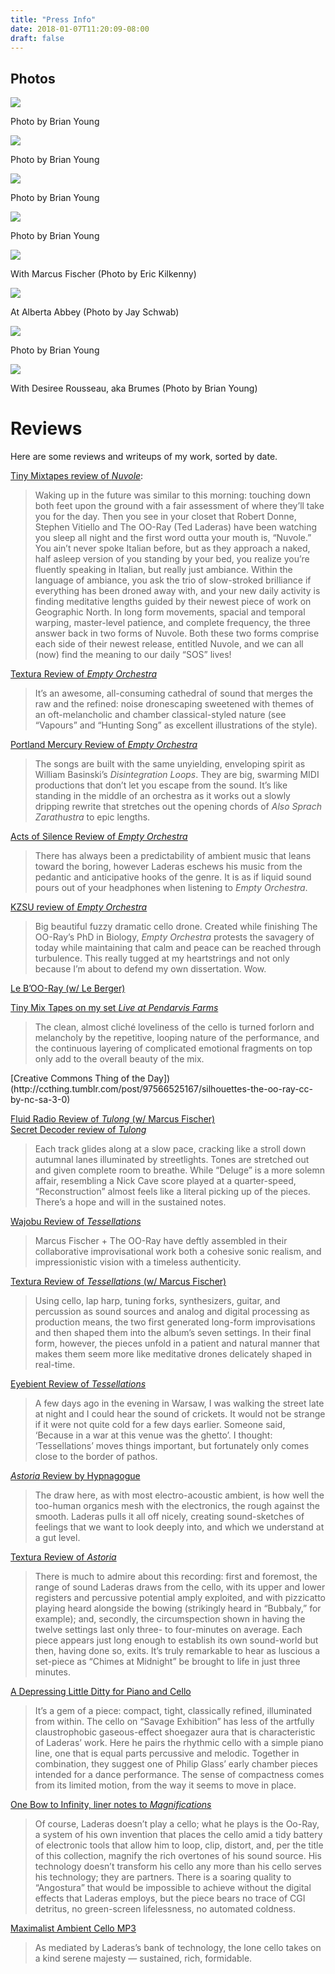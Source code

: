 ```yaml
---
title: "Press Info"
date: 2018-01-07T11:20:09-08:00
draft: false
---
```


## Photos

<img src="https://78.media.tumblr.com/c79b3d2deb603241980ec1cdd15980ed/tumblr_inline_o9gsm5kvMG1sye3ga_500.jpg"/><p>Photo by Brian Young</p>

<img src="https://78.media.tumblr.com/7250a5a702ad86d333612a513de577bd/tumblr_inline_o9gsnpYMYd1sye3ga_500.jpg"/><p>Photo by Brian Young</p>

<img src="https://78.media.tumblr.com/52fbba56c3c779cd45d044f9b8aae185/tumblr_inline_o9gsp4XiDn1sye3ga_500.jpg"/><p>Photo by Brian Young</p>

<p><img src="https://78.media.tumblr.com/f108a9e397b6f44a7c4e4bcc42d63a05/tumblr_inline_nlqjhhEvu51sye3ga_500.jpg"/></p>
<p>Photo by Brian Young</p>
<p><img src="https://78.media.tumblr.com/3f10b017cd27cd6c27a84f965db985be/tumblr_inline_nlqjkjZRlK1sye3ga_500.jpg"/></p>

<p>With Marcus Fischer (Photo by Eric Kilkenny)</p>
<p><img src="https://78.media.tumblr.com/301e16858196e66b41a81cb042fe6491/tumblr_inline_nlqjozZvPf1sye3ga_500.jpg"/></p>
<p>At Alberta Abbey (Photo by Jay Schwab)</p>
<p><img src="https://78.media.tumblr.com/1dd51134e81282123232810d1e4a753a/tumblr_inline_nlqjr5GDiy1sye3ga_500.jpg"/></p>

<p>Photo by Brian Young</p>
<p><img src="https://78.media.tumblr.com/0c7c0ef951efc1488ff67559e72aaf77/tumblr_inline_nlqjryxWHE1sye3ga_500.jpg"/></p>

<p>With Desiree Rousseau, aka Brumes (Photo by Brian Young)</p>

# Reviews

<p>Here are some reviews and writeups of my work, sorted by date.</p>

[Tiny Mixtapes review of *Nuvole*](https://www.tinymixtapes.com/chocolate-grinder/premiere-robert-donne-stephen-vitiello-and-oo-ray-ted-laderas-nuvole):

<blockquote>
Waking up in the future was similar to this morning: touching down both feet upon the ground with a fair assessment of where they’ll take you for the day. Then you see in your closet that Robert Donne, Stephen Vitiello and The OO-Ray (Ted Laderas) have been watching you sleep all night and the first word outta your mouth is, “Nuvole.” You ain’t never spoke Italian before, but as they approach a naked, half asleep version of you standing by your bed, you realize you’re fluently speaking in Italian, but really just ambiance. Within the language of ambiance, you ask the trio of slow-stroked brilliance if everything has been droned away with, and your new daily activity is finding meditative lengths guided by their newest piece of work on Geographic North. In long form movements, spacial and temporal warping, master-level patience, and complete frequency, the three answer back in two forms of Nuvole. Both these two forms comprise each side of their newest release, entitled Nuvole, and we can all (now) find the meaning to our daily “SOS” lives!
</blockquote>

<p><a href="http://www.textura.org/reviews/ooray_emptyorchestra.htm">Textura Review of <em>Empty Orchestra</em></a></p>
<blockquote>
<p>It&rsquo;s an awesome, all-consuming cathedral of sound that merges the raw and the refined: noise dronescaping sweetened with themes of an oft-melancholic and chamber classical-styled nature (see “Vapours” and “Hunting Song” as excellent illustrations of the style).</p>
</blockquote>
<p><a href="http://www.portlandmercury.com/portland/the-oo-ray-and-brumes/Event?oid=15325991">Portland Mercury Review of <em>Empty Orchestra</em></a></p>
<blockquote>
<p>The songs are built with the same unyielding, enveloping spirit as William Basinski&rsquo;s <em>Disintegration Loops</em>. They are big, swarming MIDI productions that don&rsquo;t let you escape from the sound. It&rsquo;s like standing in the middle of an orchestra as it works out a slowly dripping rewrite that stretches out the opening chords of <em>Also Sprach Zarathustra</em> to epic lengths.</p>
</blockquote>
<p><a href="http://www.actsofsilence.com/album-review/liquid-sound/">Acts of Silence Review of <em>Empty Orchestra</em></a></p>
<blockquote>
<p>There has always been a predictability of ambient music that leans toward the boring, however Laderas eschews his music from the pedantic and anticipative hooks of the genre. It is as if liquid sound pours out of your headphones when listening to <em>Empty Orchestra</em>.</p>
</blockquote>
<p><a href="http://zookeeper.stanford.edu/index.php?action=viewRecentReview&amp;tag=1074978">KZSU review of <em>Empty Orchestra</em></a></p>
<blockquote>
<p>Big beautiful fuzzy dramatic cello drone. Created while finishing The OO-Ray’s PhD in Biology, <em>Empty Orchestra</em> protests the savagery of today while maintaining that calm and peace can be reached through turbulence. This really tugged at my heartstrings and not only because I’m about to defend my own dissertation. Wow.</p>
</blockquote>
<p><a href="http://www.ambientexotica.com/ambrev322_lebooray_v/">Le B’OO-Ray (w/ Le Berger)</a> </p>
<p><a href="http://www.tinymixtapes.com/chocolate-grinder/listen-oo-ray-scenes-from-a-wedding-live-at-pendarvis-farms-8-17-13">Tiny Mix Tapes on my set <em>Live at Pendarvis Farms</em></a> </p>
<blockquote>
<p>The clean, almost cliché loveliness of the cello is turned forlorn and melancholy by the repetitive, looping nature of the performance, and the continuous layering of complicated emotional fragments on top only add to the overall beauty of the mix.</p>
</blockquote></p>
<p>
[Creative Commons Thing of the Day])(http://ccthing.tumblr.com/post/97566525167/silhouettes-the-oo-ray-cc-by-nc-sa-3-0) </p>
<p><a href="http://www.fluid-radio.co.uk/2014/02/m-fischer-the-oo-ray/">Fluid Radio Review of <em>Tulong</em> (w/ Marcus Fischer)</a><br/><a href="http://www.secretdecoder.net/blog/2014/01/29/marcus-fischer-the-oo-ray-tulong/">Secret Decoder review of <em>Tulong</em></a> </p>
<blockquote>
<p>Each track glides along at a slow pace, cracking like a stroll down autumnal lanes illuminated by streetlights. Tones are stretched out and given complete room to breathe. While “Deluge” is a more solemn affair, resembling a Nick Cave score played at a quarter-speed, “Reconstruction” almost feels like a literal picking up of the pieces. There’s a hope and will in the sustained notes.</p>
</blockquote>
<p><a href="http://wajobu.com/2012/09/18/marcus-fischer-the-oo-ray-tessellations/">Wajobu Review of <em>Tessellations</em></a></p>
<blockquote>
<p>Marcus Fischer + The OO-Ray have deftly assembled in their collaborative improvisational work both a cohesive sonic realism, and impressionistic vision with a timeless authenticity.</p>
</blockquote>
<p><a href="http://textura.org/reviews/fischer_ooray.htm">Textura Review of <em>Tessellations</em> (w/ Marcus Fischer)</a></p>
<blockquote>
<p>Using cello, lap harp, tuning forks, synthesizers, guitar, and percussion as sound sources and analog and digital processing as production means, the two first generated long-form improvisations and then shaped them into the album&rsquo;s seven settings. In their final form, however, the pieces unfold in a patient and natural manner that makes them seem more like meditative drones delicately shaped in real-time.</p>
</blockquote>
<p><a href="http://eyebient.tumblr.com/post/32938423458/marcus-fischer-the-oo-ray-tessellations">Eyebient Review of <em>Tessellations</em></a></p>
<blockquote>
<p>A few days ago in the evening in Warsaw, I was walking the street late at night and I could hear the sound of crickets. It would not be strange if it were not quite cold for a few days earlier. Someone said, ‘Because in a war at this venue was the ghetto’. I thought: &lsquo;Tessellations’ moves things important, but fortunately only comes close to the border of pathos.</p>
</blockquote>
<p><a href="http://hypnagogue.net/2011/12/14/the-oo-ray-astoria/"><em>Astoria</em> Review by Hypnagogue</a></p>
<blockquote>
<p>The draw here, as with most electro-acoustic ambient, is how well the too-human organics mesh with the electronics, the rough against the smooth. Laderas pulls it all off nicely, creating sound-sketches of feelings that we want to look deeply into, and which we understand at a gut level.</p>
</blockquote>
<p><a href="http://www.textura.org/reviews/ooray_astoria.htm">Textura Review of <em>Astoria</em></a></p>
<blockquote>
<p>There is much to admire about this recording: first and foremost, the range of sound Laderas draws from the cello, with its upper and lower registers and percussive potential amply exploited, and with pizzicatto playing heard alongside the bowing (strikingly heard in “Bubbaly,” for example); and, secondly, the circumspection shown in having the twelve settings last only three- to four-minutes on average. Each piece appears just long enough to establish its own sound-world but then, having done so, exits. It&rsquo;s truly remarkable to hear as luscious a set-piece as “Chimes at Midnight” be brought to life in just three minutes.</p>
</blockquote>
<p><a href="http://disquiet.com/2011/02/06/laderas-ted-piano-cello-15people/">A Depressing Little Ditty for Piano and Cello</a></p>
<blockquote>
<p>It’s a gem of a piece: compact, tight, classically refined, illuminated from within. The cello on “Savage Exhibition” has less of the artfully claustrophobic gaseous-effect shoegazer aura that is characteristic of Laderas’ work. Here he pairs the rhythmic cello with a simple piano line, one that is equal parts percussive and melodic. Together in combination, they suggest one of Philip Glass’ early chamber pieces intended for a dance performance. The sense of compactness comes from its limited motion, from the way it seems to move in place.</p>
</blockquote>
<p><a href="http://disquiet.com/2009/07/08/oo-ray-laderas-magnifications/">One Bow to Infinity, liner notes to <em>Magnifications</em></a></p>
<blockquote>
<p>Of course, Laderas doesn’t play a cello; what he plays is the Oo-Ray, a system of his own invention that places the cello amid a tidy battery of electronic tools that allow him to loop, clip, distort, and, per the title of this collection, magnify the rich overtones of his sound source. His technology doesn’t transform his cello any more than his cello serves his technology; they are partners. There is a soaring quality to “Angostura” that would be impossible to achieve without the digital effects that Laderas employs, but the piece bears no trace of CGI detritus, no green-screen lifelessness, no automated coldness.</p>
</blockquote>
<p><a href="http://disquiet.com/2008/09/02/maximalist-ambient-cello-mp3/">Maximalist Ambient Cello MP3</a></p>
<blockquote>
<p>As mediated by Laderas’s bank of technology, the lone cello takes on a kind serene majesty — sustained, rich, formidable.</p>
</blockquote>

